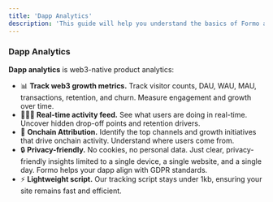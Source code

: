 ```yaml
---
title: 'Dapp Analytics'
description: 'This guide will help you understand the basics of Formo and how to get started. '
---
```


### Dapp Analytics

**Dapp analytics** is web3-native product analytics: 

- 📊 **Track web3 growth metrics.** Track visitor counts, DAU, WAU, MAU, transactions, retention, and churn. Measure engagement and growth over time.
- 🏃‍♀️‍➡️ **Real-time activity feed.** See what users are doing in real-time. Uncover hidden drop-off points and retention drivers. 
- 🎯 **Onchain Attribution.** Identify the top channels and growth initiatives that drive onchain activity. Understand where users come from. 
- 🔒 **Privacy-friendly.** No cookies, no personal data. Just clear, privacy-friendly insights limited to a single device, a single website, and a single day. Formo helps your dapp align with GDPR standards.
- ⚡️ **Lightweight script.** Our tracking script stays under 1kb, ensuring your site remains fast and efficient.

